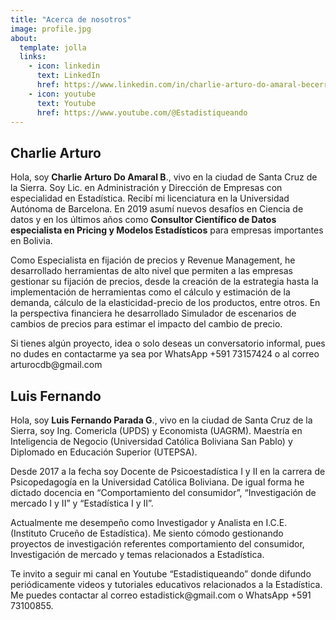 ```yaml
---
title: "Acerca de nosotros"
image: profile.jpg
about:
  template: jolla
  links:
    - icon: linkedin
      text: LinkedIn
      href: https://www.linkedin.com/in/charlie-arturo-do-amaral-becerra/
    - icon: youtube
      text: Youtube
      href: https://www.youtube.com/@Estadistiqueando
---
```



::: {.panel-tabset}
## Charlie Arturo

Hola, soy **Charlie Arturo Do Amaral B**., vivo en la ciudad de Santa Cruz de la Sierra. Soy Lic. en Administración y Dirección de Empresas con especialidad en Estadística. Recibí mi licenciatura en la Universidad Autónoma de Barcelona. En 2019 asumí nuevos desafíos en Ciencia de datos y en los últimos años como **Consultor Científico de Datos** **especialista en Pricing y Modelos Estadísticos** para empresas importantes en Bolivia.

Como Especialista en fijación de precios y Revenue Management, he desarrollado herramientas de alto nivel que permiten a las empresas gestionar su fijación de precios, desde la creación de la estrategia hasta la implementación de herramientas como el cálculo y estimación de la demanda, cálculo de la elasticidad-precio de los productos, entre otros. En la perspectiva financiera he desarrollado Simulador de escenarios de cambios de precios para estimar el impacto del cambio de precio.

Si tienes algún proyecto, idea o solo deseas un conversatorio informal, pues no dudes en contactarme ya sea por WhatsApp +591 73157424 o al correo arturocdb\@gmail.com

## Luis Fernando

Hola, soy **Luis Fernando Parada G**., vivo en la ciudad de Santa Cruz de la Sierra, soy Ing. Comericla (UPDS) y Economista (UAGRM). Maestría en Inteligencia de Negocio (Universidad Católica Boliviana San Pablo) y Diplomado en Educación Superior (UTEPSA).

Desde 2017 a la fecha soy Docente de Psicoestadística I y II en la carrera de Psicopedagogía en la Universidad Católica Boliviana. De igual forma he dictado docencia en "Comportamiento del consumidor", "Investigación de mercado I y II" y "Estadística I y II".

Actualmente me desempeño como Investigador y Analista en I.C.E. (Instituto Cruceño de Estadística). Me siento cómodo gestionando proyectos de investigación referentes comportamiento del consumidor, Investigación de mercado y temas relacionados a Estadística.

Te invito a seguir mi canal en Youtube "Estadistiqueando" donde difundo periódicamente videos y tutoriales educativos relacionados a la Estadística. Me puedes contactar al correo estadistick\@gmail.com o WhatsApp +591 73100855.
:::





